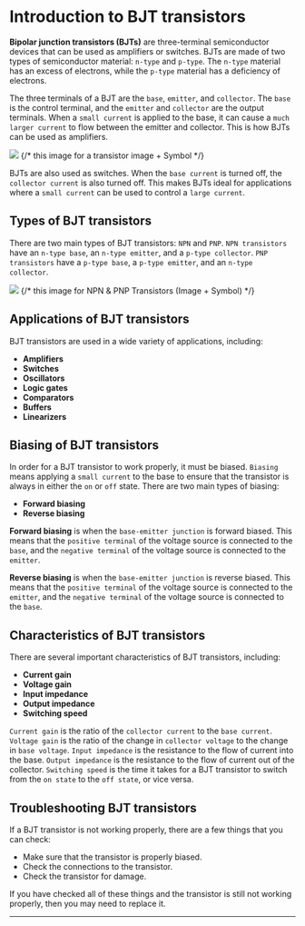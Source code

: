 
# Introduction to BJT transistors

**Bipolar junction transistors (BJTs)** are three-terminal semiconductor devices that can be used as amplifiers or switches. BJTs are made of two types of semiconductor material: `n-type` and `p-type`. The `n-type` material has an excess of electrons, while the `p-type` material has a deficiency of electrons.

The three terminals of a BJT are the `base`, `emitter`, and `collector`. The `base` is the control terminal, and the `emitter` and `collector` are the output terminals. When a `small current` is applied to the base, it can cause a `much larger current` to flow between the emitter and collector. This is how BJTs can be used as amplifiers.

<Image src="/BJT-transistor.png" caption="BJT Transistor (NPN)" /> {/* this image for a transistor image + Symbol */}

BJTs are also used as switches. When the `base current` is turned off, the `collector current` is also turned off. This makes BJTs ideal for applications where a `small current` can be used to control a `large current`.

## Types of BJT transistors

There are two main types of BJT transistors: `NPN` and `PNP`. `NPN transistors` have an `n-type base`, an `n-type emitter`, and a `p-type collector`. `PNP transistors` have a `p-type base`, a `p-type emitter`, and an `n-type collector`.

<Image src="/NPN-PNP-Images.gif" caption="NPN & PNP Transistors" /> {/* this image for NPN & PNP Transistors (Image + Symbol) */}

## Applications of BJT transistors

BJT transistors are used in a wide variety of applications, including:

- **Amplifiers**
- **Switches**
- **Oscillators**
- **Logic gates**
- **Comparators**
- **Buffers**
- **Linearizers**

## Biasing of BJT transistors

In order for a BJT transistor to work properly, it must be biased. `Biasing` means applying a `small current` to the base to ensure that the transistor is always in either the `on` or `off` state. There are two main types of biasing:

- **Forward biasing**
- **Reverse biasing**

**Forward biasing** is when the `base-emitter junction` is forward biased. This means that the `positive terminal` of the voltage source is connected to the `base`, and the `negative terminal` of the voltage source is connected to the `emitter`.

**Reverse biasing** is when the `base-emitter junction` is reverse biased. This means that the `positive terminal` of the voltage source is connected to the `emitter`, and the `negative terminal` of the voltage source is connected to the `base`.

## Characteristics of BJT transistors

There are several important characteristics of BJT transistors, including:

- **Current gain**
- **Voltage gain**
- **Input impedance**
- **Output impedance**
- **Switching speed**

`Current gain` is the ratio of the `collector current` to the `base current`. `Voltage gain` is the ratio of the change in `collector voltage` to the change in `base voltage`. `Input impedance` is the resistance to the flow of current into the base. `Output impedance` is the resistance to the flow of current out of the collector. `Switching speed` is the time it takes for a BJT transistor to switch from the `on state` to the `off state`, or vice versa.

## Troubleshooting BJT transistors

If a BJT transistor is not working properly, there are a few things that you can check:

- Make sure that the transistor is properly biased.
- Check the connections to the transistor.
- Check the transistor for damage.

If you have checked all of these things and the transistor is still not working properly, then you may need to replace it.

---

<Cards>
  <Card title="NPN" href="/electronics/transistor/BJT/NPN" />
  <Card title="PNP" href="/electronics/transistor/BJT/PNP" />
</Cards>
